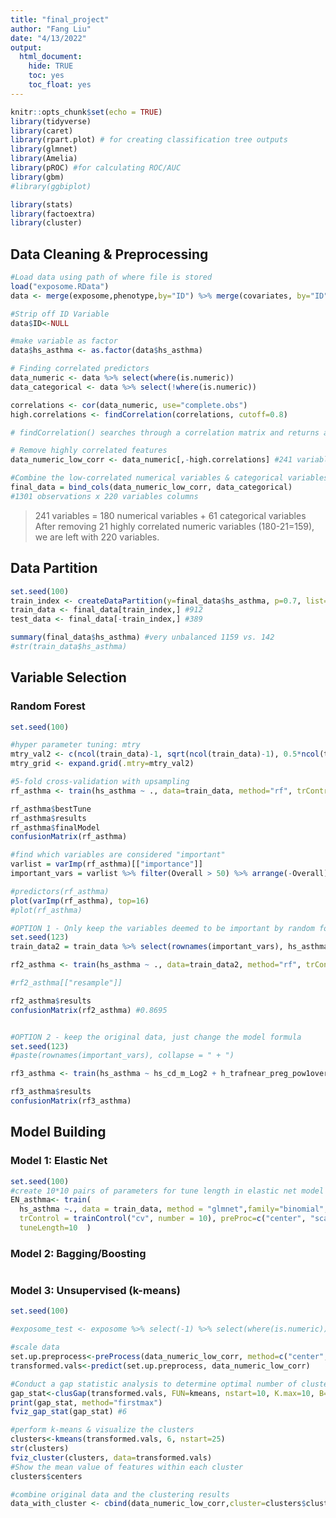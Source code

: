 ```yaml
---
title: "final_project"
author: "Fang Liu"
date: "4/13/2022"
output:
  html_document:
    hide: TRUE
    toc: yes
    toc_float: yes
---
```


```r
knitr::opts_chunk$set(echo = TRUE)
library(tidyverse)
library(caret)
library(rpart.plot) # for creating classification tree outputs
library(glmnet)
library(Amelia)
library(pROC) #for calculating ROC/AUC
library(gbm)
#library(ggbiplot)

library(stats)
library(factoextra)
library(cluster)

```

## Data Cleaning & Preprocessing 
```r
#Load data using path of where file is stored
load("exposome.RData")
data <- merge(exposome,phenotype,by="ID") %>% merge(covariates, by="ID")

#Strip off ID Variable
data$ID<-NULL

#make variable as factor
data$hs_asthma <- as.factor(data$hs_asthma)

# Finding correlated predictors
data_numeric <- data %>% select(where(is.numeric))
data_categorical <- data %>% select(!where(is.numeric))

correlations <- cor(data_numeric, use="complete.obs")
high.correlations <- findCorrelation(correlations, cutoff=0.8)  

# findCorrelation() searches through a correlation matrix and returns a vector of integers corresponding to COLUMNS to remove to reduce pair-wise correlations

# Remove highly correlated features
data_numeric_low_corr <- data_numeric[,-high.correlations] #241 variables -> 145 variables (continuous)

#Combine the low-correlated numerical variables & categorical variables
final_data = bind_cols(data_numeric_low_corr, data_categorical) 
#1301 observations x 220 variables columns
```

> 241 variables = 180 numerical variables + 61 categorical variables
> After removing 21 highly correlated numeric variables (180-21=159), we are left with 220 variables.

## Data Partition 
```r
set.seed(100)
train_index <- createDataPartition(y=final_data$hs_asthma, p=0.7, list=FALSE)
train_data <- final_data[train_index,] #912
test_data <- final_data[-train_index,] #389

summary(final_data$hs_asthma) #very unbalanced 1159 vs. 142
#str(train_data$hs_asthma)
```


## Variable Selection

### Random Forest
```r
set.seed(100)

#hyper parameter tuning: mtry
mtry_val2 <- c(ncol(train_data)-1, sqrt(ncol(train_data)-1), 0.5*ncol(train_data)-1)
mtry_grid <- expand.grid(.mtry=mtry_val2) 

#5-fold cross-validation with upsampling
rf_asthma <- train(hs_asthma ~ ., data=train_data, method="rf", trControl=trainControl("cv", number=5, sampling="up"), metric="Accuracy", tuneGrid=mtry_grid, ntree=100)

rf_asthma$bestTune
rf_asthma$results 
rf_asthma$finalModel
confusionMatrix(rf_asthma)

#find which variables are considered "important"
varlist = varImp(rf_asthma)[["importance"]]
important_vars = varlist %>% filter(Overall > 50) %>% arrange(-Overall)

#predictors(rf_asthma)
plot(varImp(rf_asthma), top=16)
#plot(rf_asthma)

```

```r
#OPTION 1 - Only keep the variables deemed to be important by random forest in the model
set.seed(123)
train_data2 = train_data %>% select(rownames(important_vars), hs_asthma)

rf2_asthma <- train(hs_asthma ~ ., data=train_data2, method="rf", trControl=trainControl("cv", number=10, sampling="up"), metric="Accuracy", tuneGrid=mtry_grid, ntree=100)

#rf2_asthma[["resample"]]

rf2_asthma$results
confusionMatrix(rf2_asthma) #0.8695


#OPTION 2 - keep the original data, just change the model formula
set.seed(123)
#paste(rownames(important_vars), collapse = " + ")

rf3_asthma <- train(hs_asthma ~ hs_cd_m_Log2 + h_trafnear_preg_pow1over3 + h_builtdens300_preg_Sqrt + hs_pbde153_cadj_Log2 + h_popdens_preg_Sqrt + hs_pfunda_m_Log2 + hs_pfhxs_c_Log2 + hs_ndvi100_s_None + hs_mehp_cadj_Log2 + hs_dmtp_cadj_Log2 + hs_ddt_cadj_Log2 + h_ndvi100_preg_None + hs_dep_madj_Log2 + hs_pm10_dy_hs_h_None + hs_pm25abs_wk_hs_h_Log + hs_cu_c_Log2, data=train_data, method="rf", trControl=trainControl("cv", number=10, sampling="up"), metric="Accuracy", tuneGrid=mtry_grid, ntree=100)

rf3_asthma$results
confusionMatrix(rf3_asthma)

```

## Model Building 
### Model 1: Elastic Net
```r
set.seed(100)
#create 10*10 pairs of parameters for tune length in elastic net model
EN_asthma<- train(
  hs_asthma ~., data = train_data, method = "glmnet",family="binomial",
  trControl = trainControl("cv", number = 10), preProc=c("center", "scale"),
  tuneLength=10  )
```

### Model 2: Bagging/Boosting
```r

```

### Model 3: Unsupervised (k-means)
```r
set.seed(100)

#exposome_test <- exposome %>% select(-1) %>% select(where(is.numeric))

#scale data
set.up.preprocess<-preProcess(data_numeric_low_corr, method=c("center", "scale"))
transformed.vals<-predict(set.up.preprocess, data_numeric_low_corr)

#Conduct a gap statistic analysis to determine optimal number of clusters 
gap_stat<-clusGap(transformed.vals, FUN=kmeans, nstart=10, K.max=10, B=10, iter.max=50) 
print(gap_stat, method="firstmax")
fviz_gap_stat(gap_stat) #6

#perform k-means & visualize the clusters
clusters<-kmeans(transformed.vals, 6, nstart=25)
str(clusters)
fviz_cluster(clusters, data=transformed.vals)
#Show the mean value of features within each cluster
clusters$centers

#combine original data and the clustering results 
data_with_cluster <- cbind(data_numeric_low_corr,cluster=clusters$cluster)
```


